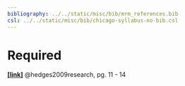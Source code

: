 ```yaml
---
bibliography: ../../static/misc/bib/mrm_references.bib
csl: ../../static/misc/bib/chicago-syllabus-no-bib.csl
---
```


# Required 

[**[link]**](https://pdfs.semanticscholar.org/4b8d/1d4c39dd30370d9bdf8a169ba7c3b33108df.pdf) @hedges2009research, pg. 11 - 14


